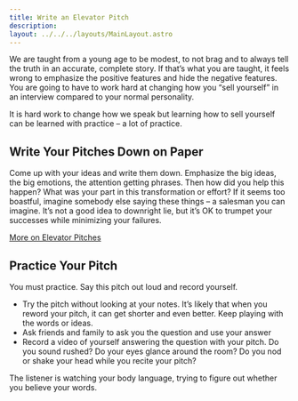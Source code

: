 ```yaml
---
title: Write an Elevator Pitch
description: 
layout: ../../../layouts/MainLayout.astro
---
```


We are taught from a young age to be modest, to not brag and to always tell the truth in an accurate, complete story. If that’s what you are taught, it feels wrong to emphasize the positive features and hide the negative features. You are going to have to work hard at changing how you “sell yourself” in an interview compared to your normal personality. 

It is hard work to change how we speak but learning how to sell yourself can be learned with practice – a lot of practice. 

## Write Your Pitches Down on Paper

Come up with your ideas and write them down. Emphasize the big ideas, the big emotions, the attention getting phrases. Then how did you help this happen? What was your part in this transformation or effort? 
If it seems too boastful, imagine somebody else saying these things – a salesman you can imagine. It’s not a good idea to downright lie, but it’s OK to trumpet your successes while minimizing your failures.

[More on Elevator Pitches](../common-ideas/elevator-pitches)

## Practice Your Pitch

You must practice. Say this pitch out loud and record yourself. 
- Try the pitch without looking at your notes. It’s likely that when you reword your pitch, it can get shorter and even better. Keep playing with the words or ideas.
- Ask friends and family to ask you the question and use your answer
- Record a video of yourself answering the question with your pitch. Do you sound rushed? Do your eyes glance around the room? Do you nod or shake your head while you recite your pitch?

The listener is watching your body language, trying to figure out whether you believe your words. 
